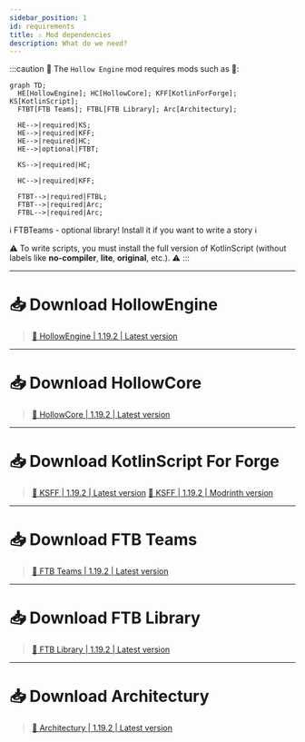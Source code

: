 ```yaml
---
sidebar_position: 1
id: requirements
title: ⚠️ Mod dependencies 
description: What do we need?
---
```


:::caution 🔷 The `Hollow Engine` mod requires mods such as 🔷:
```mermaid
graph TD;
  HE[HollowEngine]; HC[HollowCore]; KFF[KotlinForForge]; KS[KotlinScript];
  FTBT[FTB Teams]; FTBL[FTB Library]; Arc[Architectury];
  
  HE-->|required|KS;
  HE-->|required|KFF;
  HE-->|required|HC;
  HE-->|optional|FTBT;

  KS-->|required|HC;

  HC-->|required|KFF;

  FTBT-->|required|FTBL;
  FTBT-->|required|Arc;
  FTBL-->|required|Arc;
```
ℹ️ FTBTeams - optional library! Install it if you want to write a story ℹ️

⚠️ To write scripts, you must install the full version of KotlinScript (without labels like **no-compiler**, **lite**, **original**, etc.). ⚠️
:::

---

# 📥 Download HollowEngine

> [🔶 HollowEngine | 1.19.2 | Latest version](https://github.com/HollowHorizon/HollowEngine/releases/tag/lasted-1.19.2)

---

# 📥 Download HollowCore

> [🔶 HollowCore | 1.19.2 | Latest version](https://github.com/HollowHorizon/HollowCore/releases/tag/latest-1.19.2)

---

# 📥 Download KotlinScript For Forge

> [🔶 KSFF | 1.19.2 | Latest version](https://github.com/HollowHorizon/KotlinScriptForForge/releases/tag/latest-1.19.2)
> [🔶 KSFF | 1.19.2 | Modrinth version](https://modrinth.com/mod/ksff)

---

# 📥 Download FTB Teams

> [🔶 FTB Teams | 1.19.2 | Latest version](https://www.curseforge.com/minecraft/mc-mods/ftb-teams-forge/files/4611938)

---

# 📥 Download FTB Library

> [🔶 FTB Library | 1.19.2 | Latest version](https://www.curseforge.com/minecraft/mc-mods/ftb-library-forge/files/4661834)

---

# 📥 Download Architectury

> [🔶 Architectury | 1.19.2 | Latest version](https://www.curseforge.com/minecraft/mc-mods/architectury-api/files/5137942)
